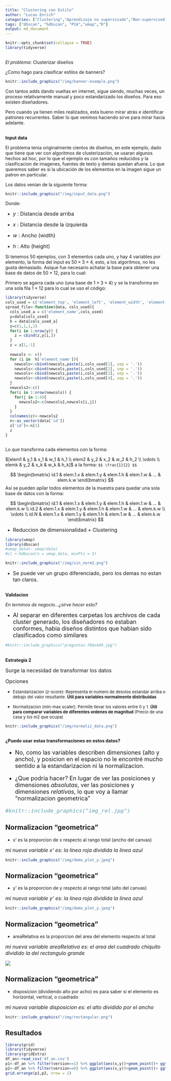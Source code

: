 ```yaml
---
title: "Clustering con Estilo"
author: "Lucas Enrich"
categories: ["Clustering","Aprendizaje no supervisado","Non-supervised learning"]
tags: ["dbscan", "hdbscan", "PCA","umap","R"]
output: md_document
---
```


```r
knitr::opts_chunk$set(collapse = TRUE)
library(tidyverse)

```

##


_El problema_: Clusterizar diseños

¿Como hago para clasificar estilos de banners?


```r
knitr::include_graphics("/img/banner-example.png")
```

Con tantos adds dando vueltas en internet, sigue siendo, muchas veces, un proceso relativamente manual y poco estandarizado los diseños. Para eso existen diseñadores. 

Pero cuando ya tienen miles realizados, esta bueno mirar atrás e identificar patrones recurrentes. Saber lo que venimos haciendo sirve para mirar hacia adelante.

##
 
**Input data**

El problema tenia originalmente cientos de diseños, en este ejemplo, dado que tiene que ver con algoritmos de clusterización, se usaran algunos hechos ad hoc, por lo que el ejemplo es con tamaños reducidos y la clasificacion de imagenes, fuentes de texto y demás quedan afuera. Lo que queremos saber es si la ubicación de los elementos en la imagen sigue un patron en particular. 

Los datos venian de la siguiente forma:

```r
knitr::include_graphics("/img/input_data.png")
```

Donde:

* <font size = 3> _y_ : Distancia desde arriba </font>

* <font size = 3> _x_ : Distancia desde la  izquierda </font>

* <font size = 3> _w_ : Ancho (width) </font>

* <font size = 3> _h_ : Alto (height) </font>

Si tenemos 50 ejemplos, con 3 elementos cada uno, y hay 4 variables por elemento, la forma del input es $50 \times 3 \times 4$, esto, a los algoritmos, no les gusta demasiado. Asique fue necesario achatar la base para obtener una base de datos de $50 \times 12$, para lo cual:

Primero se agarra cada uno (una base de $1\times 3 \times 4$) y se la transforma en una sola fila $1\times 12$ para lo cual se uso el código:

```r
library(tidyverse)
cols_used = c('element_top', 'element_left', 'element_width', 'element_height')
spread_file<-function(data, cols_used){
  cols_used_a = c('element_name',cols_used)
  y=data[cols_used]
  h = data[cols_used_a]
  z=c(1,1,1,1)
  for(i in 1:nrow(y)) {
    z = cbind(z,y[i,])
  }
  z = z[1,-1] 
  
  newcols <- c()
  for (i in  h['element_name']){
    newcols<-cbind(newcols,paste(i,cols_used[1], sep = '.'))
    newcols<-cbind(newcols,paste(i,cols_used[2], sep = '.'))
    newcols<-cbind(newcols,paste(i,cols_used[3], sep = '.'))
    newcols<-cbind(newcols,paste(i,cols_used[4], sep = '.'))
  }
  newcols2<-c()
  for(i in 1:nrow(newcols)) {
    for(j in 1:4){
      newcols2<-c(newcols2,newcols[i,j])
    }
  }
  colnames(z)<-newcols2
  n<-as_vector(data['id'])
  z['id']<-n[1]
  z
}



```

Lo que transforma cada elementos con la forma:

$[elem1 & y_1 & x_1 & w_1 & h_1 \\   elem2 & y_2 & x_2 & w_2 & h_2  \\   \vdots \\   elemk & y_2 & x_k & w_k & h_k]$
a la forma:
`$$ \frac{1}{2} $$`


$$
\begin{bmatrix} 
   id.1 & elem.1.x & elem.1.y & elem.1.h & elem.1.w & ... & elem.k.w
   \end{bmatrix} 
$$
Así se pueden apilar todos elementos de la muestra para quedar una sola base de datos con la forma:

$$
\begin{bmatrix} 
   id.1 & elem.1.x & elem.1.y & elem.1.h & elem.1.w & ... & elem.k.w \\
   id.2 & elem.1.x & elem.1.y & elem.1.h & elem.1.w & ... & elem.k.w \\
   \vdots \\
   id.N & elem.1.x & elem.1.y & elem.1.h & elem.1.w & ... & elem.k.w
   \end{bmatrix} 
$$

 


*  <font size = 3> Reduccion de dimensionalidad  + Clustering  </font>

```r

library(umap)
library(dbscan)
#umap_data<- umap(data)
#cl <-hdbscan(x = umap_data, minPts = 3)

```
```r
knitr::include_graphics("/img/sin_norm2.png")
```


* <font size = 3>
 Se puede ver un grupo diferenciado, pero los demas no estan tan claros.
</font>


##
**Validacion** 


_En terminos de negocio...¿sirve hacer esto?_



* <font size = 4>
 Al separar en diferentes carpetas los archivos de cada cluster generado, los diseñadores no estaban conformes, habia diseños distintos que habian sido clasificados como similares

</font>

```r
#knitr::include_graphics("preguntas-768x449.jpg")
```



##

**Estrategia 2**

<font size = 3> 
Surge la necesidad de transformar los datos

Opciones
</font>

* <font size = 2> Estandarizacion (z-score): Representa el numero de desvios estandar arriba o debajo del valor resultante. **Útil para variables normalmente distribuidas** </font>

* <font size = 2> Normalizacion (min-max scaler): Permite llevar los valores entre 0 y 1. **Útil para comparar variables de diferentes ordenes de magnitud** (Precio de una casa y los m2 que ocupa) 
</font>

```r
knitr::include_graphics("/img/normaliz_data.png")
```



## 


**¿Puedo usar estas transformaciones en estos datos?**


<font size = 4>

* No, como las variables describen dimensiones (alto y ancho), y posicion en el espacio
no le encontré mucho sentido a la estandarizacion ni la normalizacion.  




</font>



<font size = 4>

* ¿Que podría hacer? En lugar de ver las posiciones y dimensiones *absolutas*, ver las posiciones y dimensiones *relativas*, lo que voy a llamar "normalizacion geometrica"


```r
#knitr::include_graphics("img_rel.jpg")

```

</font>




## Normalizacion "geometrica"

- x' es la proporcion de x respecto al rango total (ancho del canvas)

<font size = 3>
_mi nueva variable x' es: la linea roja dividida la linea azul_
</font>


```r
knitr::include_graphics("/img/demo_plot_y.jpeg")
```





## Normalizacion "geometrica"



- y' es la proporcion de y respecto al rango total (alto del canvas)

<font size = 3>
_mi nueva variable y' es: la linea roja dividida la linea azul_
</font>




```r
knitr::include_graphics("/img/demo_plot_y.jpeg")
```



##  Normalizacion "geometrica"


- areaRelativa es la proporcion del area del elemento respecto al total

<font size = 3>
_mi nueva variable areaRelativa es: el area del cuadrado chiquito dividido la del rectangulo grande_
</font>


![](/img/area_plot.jpeg)


## Normalizacion "geometrica"


- disposicion (dividiendo alto por acho) es para saber si el elemento es horizontal, vertical, o cuadrado

<font size = 3>
_mi nueva variable disposicion es: el alto dividido por el ancho_
</font>

```r
knitr::include_graphics("/img/rectangular.png")

```



## Resultados


```r
library(grid)
library(tidyverse)
library(gridExtra)
df_an<-read_csv('df_an.csv')
p1<-df_an %>% filter(version==1) %>% ggplot(aes(x,y))+geom_point()+ ggtitle("Con Normalización")+theme_classic()
p2<-df_an %>% filter(version==0) %>% ggplot(aes(x,y))+geom_point()+ ggtitle("Sin Normalización")+theme_classic()
grid.arrange(p1,p2, nrow = 1)

```


